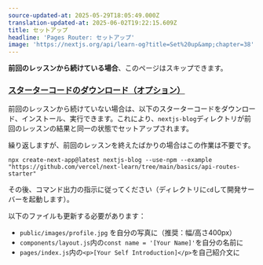 ```yaml
---
source-updated-at: 2025-05-29T18:05:49.000Z
translation-updated-at: 2025-06-02T19:22:15.609Z
title: セットアップ
headline: 'Pages Router: セットアップ'
image: 'https://nextjs.org/api/learn-og?title=Set%20up&amp;chapter=38'
---
```


**前回のレッスンから続けている場合**、このページはスキップできます。

### [スターターコードのダウンロード（オプション）](#download-starter-code-optional)

前回のレッスンから続けていない場合は、以下のスターターコードをダウンロード、インストール、実行できます。これにより、`nextjs-blog`ディレクトリが前回のレッスンの結果と同一の状態でセットアップされます。

繰り返しますが、前回のレッスンを終えたばかりの場合はこの作業は不要です。

```
npx create-next-app@latest nextjs-blog --use-npm --example "https://github.com/vercel/next-learn/tree/main/basics/api-routes-starter"
```

その後、コマンド出力の指示に従ってください（ディレクトリに`cd`して開発サーバーを起動します）。

以下のファイルも更新する必要があります：

*   `public/images/profile.jpg` を自分の写真に（推奨：幅/高さ400px）
*   `components/layout.js`内の`const name = '[Your Name]'`を自分の名前に
*   `pages/index.js`内の`<p>[Your Self Introduction]</p>`を自己紹介文に